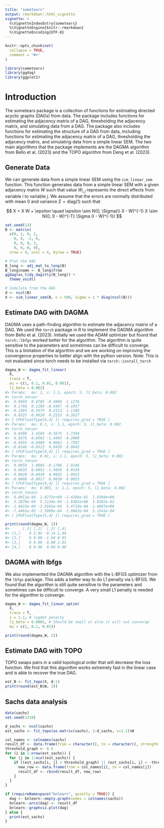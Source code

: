 ```yaml
---
title: "sometears"
output: rmarkdown::html_vignette
vignette: >
  %\VignetteIndexEntry{sometears}
  %\VignetteEngine{knitr::rmarkdown}
  %\VignetteEncoding{UTF-8}
---
```


```r
knitr::opts_chunk$set(
  collapse = TRUE,
  comment = "#>"
)
```

```r
library(sometears)
library(ggdag)
library(ggplot2)
```

# Introduction
The sometears package is a collection of functions for estimating directed acyclic graphs (DAGs) from data.
The package includes functions for estimating the adjacency matrix of a DAG, thresholding the adjacency matrix, and simulating data from a DAG.
The package also includes functions for estimating the structure of a DAG from data, including functions for estimating the adjacency matrix of a DAG, thresholding the adjacency matrix, and simulating data from a simple linear SEM.
The two main algorithms that the package implements are the DAGMA algorithm from Bello et al. (2023) and the TOPO algorithm from Deng et al. (2023).

## Generate Data
We can generate data from a simple linear SEM using the `sim_linear_sem` function.
This function generates data from a simple linear SEM with a given adjacency matrix $W$ such that value $W_{i,j}$ represents the direct effects from variable $i$ to variable $j$.
We assume that the errors are normally distributed with mean 0 and variance $\Sigma = \text{diag}(1)$ such that

$$
X = X W + \epsilon \quad \epsilon \sim N(0, \Sigma)\\
(I - W)^{-1} X \sim N(0, (I - W)^{-T} \Sigma (I - W)^{-1})
$$

```r
set.seed(13)
B <- matrix(
  c(0, 2, 0, 2,
    0, 0, -2, 0,
    0, 0, 0, 2,
    0, 0, 0, 0),
  nrow = 4, ncol = 4, byrow = TRUE)

# Plot the DAG
B_long <- adj_mat_to_long(B)
B_long$name <- B_long$from
ggdag(as_tidy_dagitty(B_long)) +
  theme_void()

# Simulate from the DAG
d <- ncol(B)
X <- sim_linear_sem(B, n = 500, Sigma = 1 * diag(ncol(B)))
```

## Estimate DAG with DAGMA
DAGMA uses a path-finding algorithm to estimate the adjacency matrix of a DAG.
We used the `torch` package in R to implement the DAGMA algorithm from Bello et al. (2023).
Initially we used the ADAM optimizer but found that `torch::lbfgs` worked better for the algorithm.
The algorithm is quite sensitive to the parameters and sometimes can be difficult to converge.
This is a limitation of the algorithm and we are working on improving the convergence properties to better align with the python version.
Note: This is not evaluated since torch needs to be installed via `torch::install_torch`

```r
dagma_W <- dagma_fit_linear(
  X,
  trace = T,
  mu = c(1, 0.1, 0.01, 0.001),
  l1_beta = 0.002)
#> Params:  mu: 1, s: 1.1, epoch: 5, l1_beta: 0.002 
#> torch_tensor
#>  0.0993  0.4785 -0.4886  1.1276
#>  0.1768  0.1299 -0.6467 -0.1957
#> -0.1403 -0.1679  0.2113  1.1188
#>  0.0325 -0.0920  0.2253  0.3827
#> [ CPUFloatType{4,4} ][ requires_grad = TRUE ]
#> Params:  mu: 0.1, s: 1.1, epoch: 5, l1_beta: 0.002 
#> torch_tensor
#>  0.0388  1.4284 -0.5675  1.7394
#>  0.0376  0.0502 -1.4493 -0.2000
#> -0.0355 -0.0480  0.0662  1.7507
#> -0.0146 -0.0313  0.0459  0.0643
#> [ CPUFloatType{4,4} ][ requires_grad = TRUE ]
#> Params:  mu: 0.01, s: 1.1, epoch: 5, l1_beta: 0.002 
#> torch_tensor
#>  0.0059  1.9885 -0.1706  1.9246
#>  0.0033  0.0052 -1.9058  0.0156
#> -0.0020 -0.0030  0.0055  1.9915
#> -0.0008 -0.0017  0.0030  0.0053
#> [ CPUFloatType{4,4} ][ requires_grad = TRUE ]
#> Params:  mu: 0.001, s: 1.1, epoch: 5, l1_beta: 0.002 
#> torch_tensor
#>  6.0011e-04  2.0275e+00 -1.4186e-01  1.9360e+00
#>  3.2878e-04  5.1134e-04 -1.9381e+00  3.0202e-02
#> -1.9423e-04 -2.9181e-04  5.4719e-04  2.0087e+00
#> -7.4461e-05 -1.5909e-04  2.9662e-04  5.1541e-04
#> [ CPUFloatType{4,4} ][ requires_grad = TRUE ]

print(round(dagma_W, 2))
#>      [,1] [,2]  [,3] [,4]
#> [1,]    0 2.03 -0.14 1.94
#> [2,]    0 0.00 -1.94 0.03
#> [3,]    0 0.00  0.00 2.01
#> [4,]    0 0.00  0.00 0.00
```

## DAGMA with lbfgs 
We also implemented the DAGMA algorithm with the L-BFGS optimizer from the `lbfgs` package.
This adds a better way to do L1 penalty via L-BFGS.
We found that the algorithm is still quite sensitive to the parameters and sometimes can be difficult to converge.
A very small L1 penalty is needed for the algorithm to converge.


```r
dagma_W <- dagma_fit_linear_optim(
  X,
  trace = T,
  s = 1.1, # logdet penalty
  l1_beta = 0.0001, # Should be small or else it will not converge
  mu = c(1, 0.1, 0.01))

print(round(dagma_W, 2))
```

## Estimate DAG with TOPO

TOPO swaps pairs in a valid topological order that will decrease the loss function.
We find that this algorithm works extremely fast in the linear case and is able to recover the true DAG.

```r
est_B <- fit_topo(X, d:1)
print(round(est_B$W, 3))
```

## Sachs data analysis

```r
data(sachs)
set.seed(1234)

d_sachs <- ncol(sachs)
est_sachs <- fit_topo(as.matrix(sachs), 1:d_sachs, s=1.1)$W

col_names <- colnames(sachs)
result_df <- data.frame(from = character(), to = character(), strength = numeric(), direction = character(), stringsAsFactors = FALSE)
threshold_graph <- 0.5
for (i in 1:nrow(est_sachs)) {
  for (j in 1:ncol(est_sachs)) {
    if ((est_sachs[i, j] > threshold_graph) || (est_sachs[i, j] < -threshold_graph)) {
      new_row <- data.frame(from = col_names[i], to = col_names[j])
      result_df <- rbind(result_df, new_row)
    }
  }
}

if (requireNamespace("bnlearn", quietly = TRUE)) {
  dag <- bnlearn::empty.graph(nodes = colnames(sachs))
  bnlearn::arcs(dag) <- result_df
  bnlearn::graphviz.plot(dag)
} else {
  print(est_sachs)
}
```
